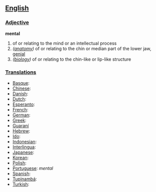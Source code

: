 == [[English]] ==

=== [[Adjective]] ===

'''mental'''
# of or relating to the mind or an intellectual process
# ''([[anatomy]])'' of or relating to the chin or median part of the lower jaw, [[genial]]
# ''([[biology]])'' of or relating to the chin-like or lip-like structure

=== [[Translations]] ===

*[[Basque]]:
*[[Chinese]]:
*[[Danish]]:
*[[Dutch]]:
*[[Esperanto]]:
*[[French]]:
*[[German]]:
*[[Greek]]:
*[[Guaraní]]
*[[Hebrew]]:
*[[Ido]]:
*[[Indonesian]]: 
*[[Interlingua]]:
*[[Japanese]]:
*[[Korean]]:
*[[Polish]]:
*[[Portuguese]]: ''mental''
*[[Spanish]]:
*[[Tupinambá]]:
*[[Turkish]]: